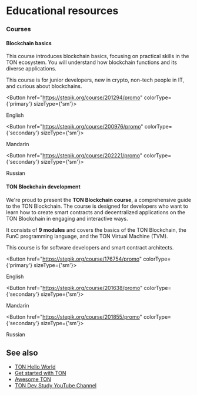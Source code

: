

# Educational resources

### Courses

#### Blockchain basics

This course introduces blockchain basics, focusing on practical skills in the TON ecosystem. You will understand how blockchain functions and its diverse applications.

This course is for junior developers, new in crypto, non-tech people in IT, and curious about blockchains.
 
<Button href="https://stepik.org/course/201294/promo" 
        colorType={'primary'} sizeType={'sm'}>

English
 
</Button>

 
<Button href="https://stepik.org/course/200976/promo" 
        colorType={'secondary'} sizeType={'sm'}>

Mandarin
 
</Button>

 
<Button href="https://stepik.org/course/202221/promo" 
        colorType={'secondary'} sizeType={'sm'}>

Russian
 
</Button>


#### TON Blockchain development

We're proud to present the __TON Blockchain course__, a comprehensive guide to the TON Blockchain. The course is designed for developers who want to learn how to create smart contracts and decentralized applications on the TON Blockchain in engaging and interactive ways.

It consists of __9 modules__ and covers the basics of the TON Blockchain, the FunC programming language, and the TON Virtual Machine (TVM).

This course is for software developers and  smart contract architects.
 
<Button href="https://stepik.org/course/176754/promo" 
        colorType={'primary'} sizeType={'sm'}>

English
 
</Button>

 
<Button href="https://stepik.org/course/201638/promo" 
        colorType={'secondary'} sizeType={'sm'}>

Mandarin
 
</Button>

 
<Button href="https://stepik.org/course/201855/promo" 
        colorType={'secondary'} sizeType={'sm'}>

Russian
 
</Button>


## See also

* [TON Hello World](https://helloworld.tonstudio.io/01-wallet/)
* [Get started with TON](/v3/guidelines/get-started-with-ton/)
* [Awesome TON](https://github.com/ton-community/awesome-ton)
* [TON Dev Study YouTube Channel](https://www.youtube.com/@TONDevStudy)


<Feedback />


